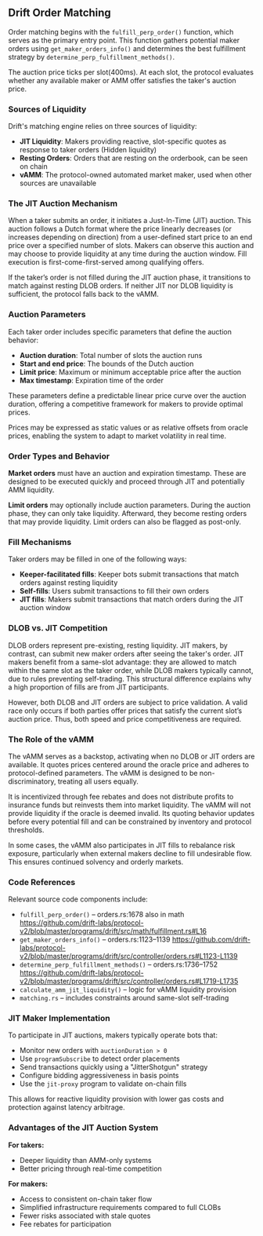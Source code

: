 ## Drift Order Matching 

Order matching begins with the `fulfill_perp_order()` function, which serves as the primary entry point. This function gathers potential maker orders using `get_maker_orders_info()` and determines the best fulfillment strategy by `determine_perp_fulfillment_methods()`.

The auction price ticks per slot(400ms). At each slot, the protocol evaluates whether any available maker or AMM offer satisfies the taker's auction price.

### Sources of Liquidity

Drift's matching engine relies on three sources of liquidity:

- **JIT Liquidity**: Makers providing reactive, slot-specific quotes as response to taker orders (Hidden liquidity)
- **Resting Orders**: Orders that are resting on the orderbook, can be seen on chain
- **vAMM**: The protocol-owned automated market maker, used when other sources are unavailable

### The JIT Auction Mechanism

When a taker submits an order, it initiates a Just-In-Time (JIT) auction. This auction follows a Dutch format where the price linearly decreases (or increases depending on direction) from a user-defined start price to an end price over a specified number of slots. Makers can observe this auction and may choose to provide liquidity at any time during the auction window. Fill execution is first-come-first-served among qualifying offers.

If the taker’s order is not filled during the JIT auction phase, it transitions to match against resting DLOB orders. If neither JIT nor DLOB liquidity is sufficient, the protocol falls back to the vAMM.

### Auction Parameters

Each taker order includes specific parameters that define the auction behavior:

- **Auction duration**: Total number of slots the auction runs
- **Start and end price**: The bounds of the Dutch auction
- **Limit price**: Maximum or minimum acceptable price after the auction
- **Max timestamp**: Expiration time of the order

These parameters define a predictable linear price curve over the auction duration, offering a competitive framework for makers to provide optimal prices.

Prices may be expressed as static values or as relative offsets from oracle prices, enabling the system to adapt to market volatility in real time.

### Order Types and Behavior

**Market orders** must have an auction and expiration timestamp. These are designed to be executed quickly and proceed through JIT and potentially AMM liquidity.

**Limit orders** may optionally include auction parameters. During the auction phase, they can only take liquidity. Afterward, they become resting orders that may provide liquidity. Limit orders can also be flagged as post-only.

### Fill Mechanisms

Taker orders may be filled in one of the following ways:

- **Keeper-facilitated fills**: Keeper bots submit transactions that match orders against resting liquidity
- **Self-fills**: Users submit transactions to fill their own orders
- **JIT fills**: Makers submit transactions that match orders during the JIT auction window

### DLOB vs. JIT Competition

DLOB orders represent pre-existing, resting liquidity. JIT makers, by contrast, can submit new maker orders after seeing the taker's order. JIT makers benefit from a same-slot advantage: they are allowed to match within the same slot as the taker order, while DLOB makers typically cannot, due to rules preventing self-trading. This structural difference explains why a high proportion of fills are from JIT participants.

However, both DLOB and JIT orders are subject to price validation. A valid race only occurs if both parties offer prices that satisfy the current slot’s auction price. Thus, both speed and price competitiveness are required.

### The Role of the vAMM

The vAMM serves as a backstop, activating when no DLOB or JIT orders are available. It quotes prices centered around the oracle price and adheres to protocol-defined parameters. The vAMM is designed to be non-discriminatory, treating all users equally.

It is incentivized through fee rebates and does not distribute profits to insurance funds but reinvests them into market liquidity. The vAMM will not provide liquidity if the oracle is deemed invalid. Its quoting behavior updates before every potential fill and can be constrained by inventory and protocol thresholds.

In some cases, the vAMM also participates in JIT fills to rebalance risk exposure, particularly when external makers decline to fill undesirable flow. This ensures continued solvency and orderly markets.

### Code References

Relevant source code components include:

- `fulfill_perp_order()` – orders.rs:1678
also in math https://github.com/drift-labs/protocol-v2/blob/master/programs/drift/src/math/fulfillment.rs#L16
- `get_maker_orders_info()` – orders.rs:1123–1139 https://github.com/drift-labs/protocol-v2/blob/master/programs/drift/src/controller/orders.rs#L1123-L1139
- `determine_perp_fulfillment_methods()` – orders.rs:1736–1752 https://github.com/drift-labs/protocol-v2/blob/master/programs/drift/src/controller/orders.rs#L1719-L1735
- `calculate_amm_jit_liquidity()` – logic for vAMM liquidity provision
- `matching.rs` – includes constraints around same-slot self-trading

### JIT Maker Implementation

To participate in JIT auctions, makers typically operate bots that:

- Monitor new orders with `auctionDuration > 0`
- Use `programSubscribe` to detect order placements
- Send transactions quickly using a "JitterShotgun" strategy
- Configure bidding aggressiveness in basis points
- Use the `jit-proxy` program to validate on-chain fills

This allows for reactive liquidity provision with lower gas costs and protection against latency arbitrage.

### Advantages of the JIT Auction System

**For takers:**

- Deeper liquidity than AMM-only systems
- Better pricing through real-time competition

**For makers:**

- Access to consistent on-chain taker flow
- Simplified infrastructure requirements compared to full CLOBs
- Fewer risks associated with stale quotes
- Fee rebates for participation

